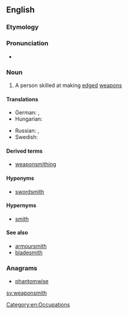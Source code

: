 ==English==

===Etymology===
{{compound|weapon|smith}}

===Pronunciation===
* {{audio|En-us-weaponsmith.ogg|Audio (US)|lang=en}}

===Noun===
{{en-noun}}

# A person skilled at making [[edged]] [[weapon]]s

====Translations====
{{trans-top|a person skilled at making edged weapons}}
* German: {{t+|de|Waffenschmied|m}}, {{t|de|Waffenschmiedin|f}}
* Hungarian: {{t+|hu|fegyverkovács}}
{{trans-mid}}
* Russian: {{t|ru|[[оружейный]] [[мастер]]|m|tr=oružéjnyj máster|sc=Cyrl}}, {{t+|ru|оружейник|m|tr=oružéjnik|sc=Cyrl}}
* Swedish: {{t|sv|vapensmed|c}}
{{trans-bottom}}

====Derived terms====
* [[weaponsmithing]]

====Hyponyms====
* [[swordsmith]]

====Hypernyms====
* [[smith]]

====See also====
* [[armoursmith]]
* [[bladesmith]]

===Anagrams===
* [[phantomwise#English|phantomwise]]

[[Category:en:Occupations]]

[[sv:weaponsmith]]
